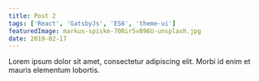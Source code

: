 ```yaml
---
title: Post 2
tags: ['React', 'GatsbyJs', 'ES6', 'theme-ui']
featuredImage: markus-spiske-70Rir5vB96U-unsplash.jpg
date: 2019-02-17
---
```


Lorem ipsum dolor sit amet, consectetur adipiscing elit. Morbi id enim et mauris elementum lobortis.
